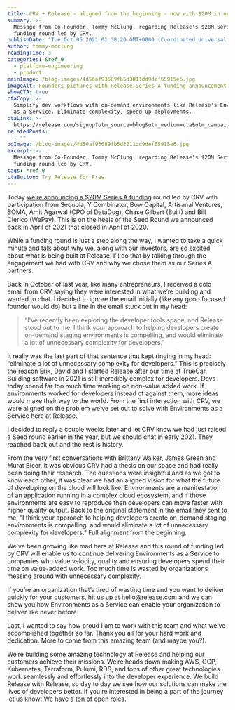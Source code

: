 ```yaml
---
title: CRV + Release - aligned from the beginning - now with $20M in new fuel
summary: >-
  Message from Co-Founder, Tommy McClung, regarding Release's $20M Series A
  funding round led by CRV.
publishDate: "Tue Oct 05 2021 01:38:20 GMT+0000 (Coordinated Universal Time)"
author: tommy-mcclung
readingTime: 3
categories: &ref_0
  - platform-engineering
  - product
mainImage: /blog-images/4d56af93689fb5d3011dd9def65915e6.jpg
imageAlt: Founders pictures with Release Series A funding announcement
showCTA: true
ctaCopy: >-
  Simplify dev workflows with on-demand environments like Release's Environments
  as a Service. Eliminate complexity, speed up deployments.
ctaLink: >-
  https://release.com/signup?utm_source=blog&utm_medium=cta&utm_campaign=blog-cta&utm_content=crv-release-aligned-with-20mil-new-fuel
relatedPosts:
  - ""
ogImage: /blog-images/4d56af93689fb5d3011dd9def65915e6.jpg
excerpt: >-
  Message from Co-Founder, Tommy McClung, regarding Release's $20M Series A
  funding round led by CRV.
tags: *ref_0
ctaButton: Try Release for Free
---
```


Today [we’re announcing a $20M Series A funding](https://releasehub.webflow.io/blog/releasehub-20-million-series-a-led-by-crv) round led by CRV with participation from Sequoia, Y Combinator, Bow Capital, Artisanal Ventures, SOMA, Amit Agarwal (CPO of DataDog), Chase Gilbert (Built) and Bill Clerico (WePay). This is on the heels of the Seed Round we announced back in April of 2021 that closed in April of 2020.

While a funding round is just a step along the way, I wanted to take a quick minute and talk about why we, along with our investors, are so excited about what is being built at Release. I’ll do that by talking through the engagement we had with CRV and why we chose them as our Series A partners.

Back in October of last year, like many entrepreneurs, I received a cold email from CRV saying they were interested in what we’re building and wanted to chat. I decided to ignore the email initially (like any good focused founder would do) but a line in the email stuck out in my head:

> “I've recently been exploring the developer tools space, and Release stood out to me. I think your approach to helping developers create on-demand staging environments is compelling, and would eliminate a lot of unnecessary complexity for developers.”

It really was the last part of that sentence that kept ringing in my head: “eliminate a lot of unnecessary complexity for developers.” This is precisely the reason Erik, David and I started Release after our time at TrueCar. Building software in 2021 is still incredibly complex for developers. Devs today spend far too much time working on non-value added work. If environments worked for developers instead of against them, more ideas would make their way to the world. From the first interaction with CRV, we were aligned on the problem we’ve set out to solve with Environments as a Service here at Release.

I decided to reply a couple weeks later and let CRV know we had just raised a Seed round earlier in the year, but we should chat in early 2021. They reached back out and the rest is history.

From the very first conversations with Brittany Walker, James Green and Murat Bicer, it was obvious CRV had a thesis on our space and had really been doing their research. The questions were insightful and as we got to know each other, it was clear we had an aligned vision for what the future of developing on the cloud will look like. Environments are a manifestation of an application running in a complex cloud ecosystem, and if those environments are easy to reproduce then developers can move faster with higher quality output. Back to the original statement in the email they sent to me, “I think your approach to helping developers create on-demand staging environments is compelling, and would eliminate a lot of unnecessary complexity for developers.” Full alignment from the beginning.

We’ve been growing like mad here at Release and this round of funding led by CRV will enable us to continue delivering Environments as a Service to companies who value velocity, quality and ensuring developers spend their time on value-added work. Too much time is wasted by organizations messing around with unnecessary complexity.

If you’re an organization that’s tired of wasting time and you want to deliver quickly for your customers, hit us up at [hello@release.com](mailto:hello@release.com) and we can show you how Environments as a Service can enable your organization to deliver like never before.

Last, I wanted to say how proud I am to work with this team and what we’ve accomplished together so far. Thank you all for your hard work and dedication. More to come from this amazing team (and maybe you?).

We’re building some amazing technology at Release and helping our customers achieve their missions. We’re heads down making AWS, GCP, Kubernetes, Terraform, Pulumi, RDS, and tons of other great technologies work seamlessly and effortlessly into the developer experience. We build Release with Release, so day to day we see how our solutions can make the lives of developers better. If you’re interested in being a part of the journey let us know! [We have a ton of open roles.](https://releasehub.com/company)
